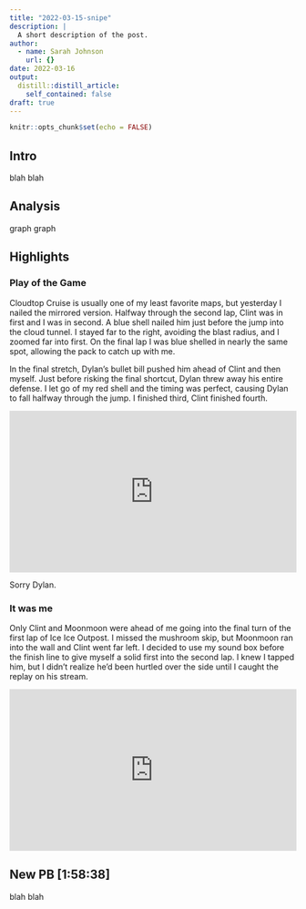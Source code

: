 ```yaml
---
title: "2022-03-15-snipe"
description: |
  A short description of the post.
author:
  - name: Sarah Johnson
    url: {}
date: 2022-03-16
output:
  distill::distill_article:
    self_contained: false
draft: true
---
```


```r
knitr::opts_chunk$set(echo = FALSE)
```

## Intro

blah blah

## Analysis

graph graph

## Highlights

### Play of the Game

Cloudtop Cruise is usually one of my least favorite maps, but yesterday I nailed the mirrored version. Halfway through the second lap, Clint was in first and I was in second. A blue shell nailed him just before the jump into the cloud tunnel. I stayed far to the right, avoiding the blast radius, and I zoomed far into first. On the final lap I was blue shelled in nearly the same spot, allowing the pack to catch up with me.

In the final stretch, Dylan's bullet bill pushed him ahead of Clint and then myself. Just before risking the final shortcut, Dylan threw away his entire defense. I let go of my red shell and the timing was perfect, causing Dylan to fall halfway through the jump. I finished third, Clint finished fourth.

::: {style="width:100%;height:0px;position:relative;padding-bottom:56.250%;"}
<iframe src="https://streamable.com/e/1b5p8v" frameborder="0" width="100%" height="100%" allowfullscreen style="width:100%;height:100%;position:absolute;left:0px;top:0px;overflow:hidden;">

</iframe>
:::

<p></p>

Sorry Dylan.

### It was me

Only Clint and Moonmoon were ahead of me going into the final turn of the first lap of Ice Ice Outpost. I missed the mushroom skip, but Moonmoon ran into the wall and Clint went far left. I decided to use my sound box before the finish line to give myself a solid first into the second lap. I knew I tapped him, but I didn't realize he'd been hurtled over the side until I caught the replay on his stream.

::: {style="width:100%;height:0px;position:relative;padding-bottom:56.250%;"}
<iframe src="https://streamable.com/e/ntwntl" frameborder="0" width="100%" height="100%" allowfullscreen style="width:100%;height:100%;position:absolute;left:0px;top:0px;overflow:hidden;">

</iframe>
:::

## New PB [1:58:38]

blah blah
